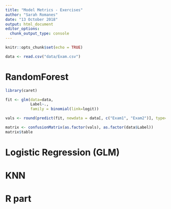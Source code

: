 ```yaml
---
title: "Model Metrics - Exercises"
author: "Sarah Romanes"
date: "13 October 2018"
output: html_document
editor_options: 
  chunk_output_type: console
---
```


```r
knitr::opts_chunk$set(echo = TRUE)
```

```r
data <- read.csv("data/Exam.csv")
```


# RandomForest

```r
library(caret)

fit <- glm(data=data,
           Label~.,
           family = binomial(link=logit))

vals <- round(predict(fit, newdata = data[, c("Exam1", "Exam2")], type="response"))

matrix <- confusionMatrix(as.factor(vals), as.factor(data$Label))
matrix$table

```

# Logistic Regression (GLM)


# KNN

# R part

